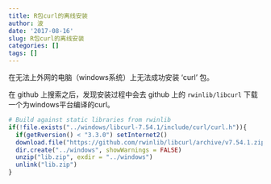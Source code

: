 ```yaml
---
title: R包curl的离线安装
author: 波
date: '2017-08-16'
slug: R包curl的离线安装
categories: []
tags: []
---
```


在无法上外网的电脑（windows系统）上无法成功安装 'curl' 包。

在 github 上搜索之后，发现安装过程中会去 github 上的 `rwinlib/libcurl` 下载一个为windows平台编译的curl。
```r
# Build against static libraries from rwinlib
if(!file.exists("../windows/libcurl-7.54.1/include/curl/curl.h")){
  if(getRversion() < "3.3.0") setInternet2()
  download.file("https://github.com/rwinlib/libcurl/archive/v7.54.1.zip", "lib.zip", quiet = TRUE)
  dir.create("../windows", showWarnings = FALSE)
  unzip("lib.zip", exdir = "../windows")
  unlink("lib.zip")
}
```

 
